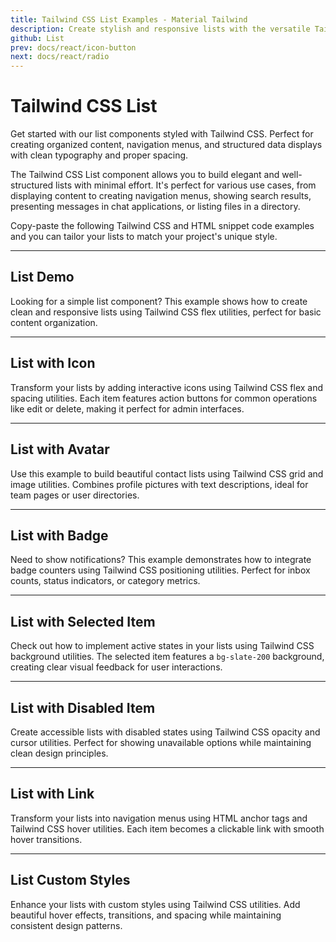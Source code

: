 ```yaml
---
title: Tailwind CSS List Examples - Material Tailwind
description: Create stylish and responsive lists with the versatile Tailwind CSS List component. Customize and integrate it easily into your web project.
github: List
prev: docs/react/icon-button
next: docs/react/radio
---
```


# Tailwind CSS List

Get started with our list components styled with Tailwind CSS. Perfect for creating organized content, navigation menus, and structured data displays with clean typography and proper spacing.

The Tailwind CSS List component allows you to build elegant and well-structured lists with minimal effort. It's perfect for various use cases, from displaying content to creating navigation menus, showing search results, presenting messages in chat applications, or listing files in a directory.

Copy-paste the following Tailwind CSS and HTML snippet code examples and you can tailor your lists to match your project's unique style.

---

## List Demo

Looking for a simple list component? This example shows how to create clean and responsive lists using Tailwind CSS flex utilities, perfect for basic content organization.

<PreviewWithCode relativePath="list/list-demo.tsx" language="html" />

---

## List with Icon

Transform your lists by adding interactive icons using Tailwind CSS flex and spacing utilities. Each item features action buttons for common operations like edit or delete, making it perfect for admin interfaces.

<PreviewWithCode relativePath="list/list-with-icon.tsx" language="html" />

---

## List with Avatar

Use this example to build beautiful contact lists using Tailwind CSS grid and image utilities. Combines profile pictures with text descriptions, ideal for team pages or user directories.

<PreviewWithCode relativePath="list/list-with-avatar.tsx" language="html" />

---

## List with Badge

Need to show notifications? This example demonstrates how to integrate badge counters using Tailwind CSS positioning utilities. Perfect for inbox counts, status indicators, or category metrics.

<PreviewWithCode relativePath="list/list-with-badge.tsx" language="html" />

---

## List with Selected Item

Check out how to implement active states in your lists using Tailwind CSS background utilities. The selected item features a `bg-slate-200` background, creating clear visual feedback for user interactions.

<PreviewWithCode relativePath="list/list-with-selected-item.tsx" language="html" />

---

## List with Disabled Item

Create accessible lists with disabled states using Tailwind CSS opacity and cursor utilities. Perfect for showing unavailable options while maintaining clean design principles.

<PreviewWithCode relativePath="list/list-with-disabled-item.tsx" language="html" />

---

## List with Link

Transform your lists into navigation menus using HTML anchor tags and Tailwind CSS hover utilities. Each item becomes a clickable link with smooth hover transitions.

<PreviewWithCode relativePath="list/list-with-link.tsx" language="html" />

---

## List Custom Styles

Enhance your lists with custom styles using Tailwind CSS utilities. Add beautiful hover effects, transitions, and spacing while maintaining consistent design patterns.

<PreviewWithCode relativePath="list/list-custom-styles.tsx" language="html" />